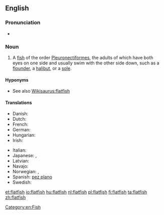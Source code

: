{{wikipedia}}
==English==

===Pronunciation===
* {{audio|en-us-flatfish.ogg|Audio (US)}}

===Noun===
{{en-noun|flatfish|pl2=flatfishes}}

# A [[fish]] of the order [[Pleuronectiformes]], the adults of which have both eyes on one side and usually swim with the other side down, such as a [[flounder]], a [[halibut]], or a [[sole]].

====Hyponyms====
* See also [[Wikisaurus:flatfish]]

====Translations====
{{trans-top|fish}}
* Danish: {{t-|da|fladfisk|c}}
* Dutch: {{t+|nl|platvis|m}}
* French: {{t+|fr|poisson plat|m}}
* German: {{t+|de|Plattfisch|m}}
* Hungarian: {{t+|hu|lepényhal}}
* Irish: {{t-|ga|leadhbóg|f}}
{{trans-mid}}
* Italian: {{t|it|rombo|m}}
* Japanese: {{t+|ja|鰈}}, {{t+|ja|カレイ|tr=karei}}
* Latvian: {{t+|lv|plekste|f}}
* Navajo: {{tø|nv|łóóʼtʼą́hí}}
* Norwegian: {{t-|no|flatfisk|m}}, {{t-|no|flyndrefisk|m}}
* Spanish: [[pez plano]] {{m}}
* Swedish: {{t-|sv|plattfisk}}
{{trans-bottom}}

[[Category:en:Fish]]

[[et:flatfish]]
[[io:flatfish]]
[[hu:flatfish]]
[[nl:flatfish]]
[[pl:flatfish]]
[[fi:flatfish]]
[[ta:flatfish]]
[[zh:flatfish]]
